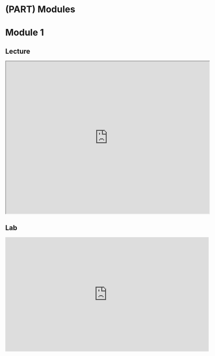 # (PART) Modules {-}

# Module 1

## Lecture

<!--<iframe width="640" height="360" src="YOUTUBE EMBED LINK" title="YouTube video player" frameborder="0" allow="accelerometer; autoplay; clipboard-write; encrypted-media; gyroscope; picture-in-picture; web-share" referrerpolicy="strict-origin-when-cross-origin" allowfullscreen></iframe>
-->

<!--<iframe src="GOOGLE SLIDES LINK/preview" width="640" height="480" allow="autoplay"></iframe>  
-->
<iframe src="https://docs.google.com/presentation/d/1vnbTtlq4bfxTId1XHu9mn1toE_AIpapm/preview" width="640" height="480" allow="autoplay"></iframe>  

## Lab

<iframe width="640" height="360" src="https://www.youtube.com/watch?v=RhdK7_lw2kU" title="YouTube video player" frameborder="0" allow="accelerometer; autoplay; clipboard-write; encrypted-media; gyroscope; picture-in-picture; web-share" referrerpolicy="strict-origin-when-cross-origin" allowfullscreen></iframe>
